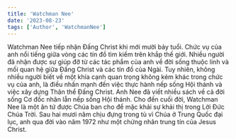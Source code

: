 ```yaml
---
title: 'Watchman Nee'
date: '2023-08-23'
tags: ['Author', 'WatchmanNee']
---
```


<CustomImage
  src="https://raw.githubusercontent.com/gitdagray/test-blogposts/main/images/NextLevel1.png"
  alt="Watchman Nee"
/>

<CustomImage src="https://raw.githubusercontent.com/gitdagray/test-blogposts/main/images/ssg-benefits.PNG" alt="ChatGPT provides the benefits of Static-Site Generation" />

Watchman Nee tiếp nhận Đấng Christ khi mới mười bảy tuổi. Chức vụ của anh nổi tiếng giữa vòng các tín đồ tìm kiếm trên khắp thế giới. Nhiều người đã nhận được sự giúp đỡ từ các tác phẩm của anh về đời sống thuộc linh và mối quan hệ giữa Đấng Christ và các tín đồ của Ngài. Tuy nhiên, không nhiều người biết về một khía cạnh quan trọng không kém khác trong chức vụ của anh, là điều nhấn mạnh đến việc thực hành nếp sống Hội thánh và việc xây dựng Thân thể Đấng Christ. Anh Nee đã viết nhiều sách về cả đời sống Cơ đốc nhân lẫn nếp sống Hội thánh. Cho đến cuối đời, Watchman Nee là một ân tứ được Chúa ban cho để mặc khải sự khải thị trong Lời Đức Chúa Trời. Sau hai mươi năm chịu đựng trong tù vì Chúa ở Trung Quốc đại lục, anh qua đời vào năm 1972 như một chứng nhân trung tín của Jesus Christ.
